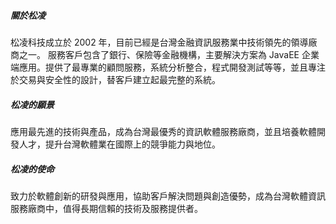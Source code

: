 ##### 關於松凌

松凌科技成立於 2002 年，目前已經是台灣金融資訊服務業中技術領先的領導廠商之一。 服務客戶包含了銀行、保險等金融機構，主要解決方案為 JavaEE 企業端應用。提供了最專業的顧問服務，系統分析整合，程式開發測試等等，並且專注於交易與安全性的設計，替客戶建立起最完整的系統。

##### 松凌的願景

應用最先進的技術與產品，成為台灣最優秀的資訊軟體服務廠商，並且培養軟體開發人才，提升台灣軟體業在國際上的競爭能力與地位。

##### 松凌的使命

致力於軟體創新的研發與應用，協助客戶解決問題與創造優勢，成為台灣軟體資訊服務廠商中，值得長期信賴的技術及服務提供者。
